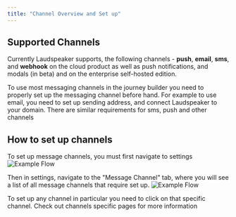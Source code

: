 ```yaml
---
title: "Channel Overview and Set up"
---
```


## Supported Channels

Currently Laudspeaker supports, the following channels - **push**, **email**, **sms**, and **webhook** on the cloud product as well as push notifications, and modals (in beta) and on the enterprise self-hosted edition.

To use most messaging channels in the journey builder you need to properly set up the messaging channel before hand. For example to use email, you need to set up sending address, and connect Laudspeaker to your domain. There are similar requirements for sms, push and other channels

## How to set up channels

To set up message channels, you must first navigate to settings
![Example Flow](/images/guides/product-manual/settings.png)

Then in settings, navigate to the "Message Channel" tab, where you will see a list of all message channels that require set up. 
![Example Flow](/images/guides/product-manual/list_channels.png)

To set up any channel in particular you need to click on that specific channel. Check out channels specific pages for more information